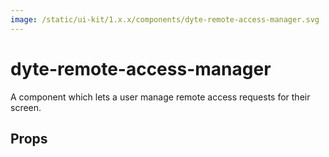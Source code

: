 ```yaml
---
image: /static/ui-kit/1.x.x/components/dyte-remote-access-manager.svg
---
```


# dyte-remote-access-manager

A component which lets a user manage remote access requests for their screen.

## Props

<PropsTable of="dyte-remote-access-manager" />
